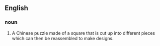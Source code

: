 ==English==

=== noun ===
#A Chinese puzzle made of a square that is cut up into different pieces which can then be reassembled to make designs.